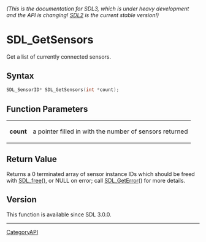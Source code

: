 ====== (This is the documentation for SDL3, which is under heavy development and the API is changing! [https://wiki.libsdl.org/ SDL2] is the current stable version!) ======
= SDL_GetSensors =

Get a list of currently connected sensors.

== Syntax ==

<syntaxhighlight lang='c'>
SDL_SensorID* SDL_GetSensors(int *count);
</syntaxhighlight>

== Function Parameters ==

{|
|'''count'''
|a pointer filled in with the number of sensors returned
|}

== Return Value ==

Returns a 0 terminated array of sensor instance IDs which should be freed
with [[SDL_free]](), or NULL on error; call [[SDL_GetError]]() for more
details.

== Version ==

This function is available since SDL 3.0.0.

----
[[CategoryAPI]]



